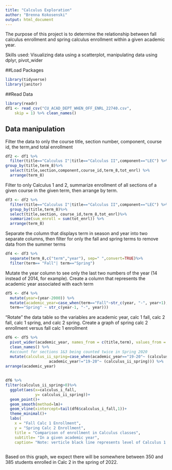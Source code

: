 ---
title: "Calculus Exploration"
author: "Brenna Kokosenski"
output: html_document
---
The purpose of this project is to determine the relationship between fall calculus enrollment and spring calculus enrollment within a given academic year. 

Skills used: Visualizing data using a scatterplot, manipulating data using dplyr, pivot_wider 

##Load Packages
```{r}
library(tidyverse)
library(janitor)
```

##Read Data
```{r}
library(readr)
df1 <- read_csv("CU_ACAD_DEPT_WHEN_OFF_ENRL_22740.csv", 
    skip = 1) %>% clean_names()
```

## Data manipulation
Filter the data to only the course title, section number, component, course id, the term,and total enrollment 
```{r}
df2 <- df1 %>%
  filter(title=="Calculus I"|title=="Calculus II",component=="LEC") %>% 
group_by(title,term_8)%>% 
  select(title,section,component,course_id,term_8,tot_enrl) %>% 
  arrange(term_8)
```

Filter to only Calculus 1 and 2, summarize enrollment of all sections of a given course in the given term, then arrange by term.
```{r}
df3 <- df2 %>%
  filter(title=="Calculus I"|title=="Calculus II",component=="LEC") %>%
  group_by(title,term_8)%>% 
  select(title,section, course_id,term_8,tot_enrl)%>%
  summarize(sum_enroll = sum(tot_enrl)) %>%
  arrange(term_8)
```

Separate the column that displays term in season and year into two separate columns, then filter for only the fall and spring terms to remove data from the summer terms
```{r}
df4 <- df3 %>%
  separate(term_8,c("term","year"), sep=" ",convert=TRUE)%>%
  filter(term== "Fall"| term=="Spring")
```

Mutate the year column to see only the last two numbers of the year (14 instead of 2014, for example). Create a column that represents the academic year associated with each term
```{r}
df5 <- df4 %>%
  mutate(year=(year-2000)) %>%
  mutate(academic_year=case_when(term=="Fall"~str_c(year, "-", year+1),
  term=="Spring" ~ str_c(year-1, "-", year)))

```

"Rotate" the data table so the variables are academic year, calc 1 fall, calc 2 fall, calc 1 spring, and calc 2 spring. Create a graph of spring calc 2 enrollment versus fall calc 1 enrollment
```{r}
df6 <- df5 %>%
  pivot_wider(academic_year, names_from = c(title,term), values_from = sum_enroll)%>%
  clean_names() %>%
  #account for sections 1&3 being counted twice in Spring 2020
  mutate(calculus_ii_spring=case_when(academic_year=="19-20"~ (calculus_ii_spring-74-52),
                   academic_year!="19-20"~ (calculus_ii_spring))) %>% 
arrange(academic_year) 
  
  
df6 %>%                      
filter(calculus_ii_spring>0)%>%
  ggplot(aes(x=calculus_i_fall,
             y= calculus_ii_spring))+                      
  geom_point()+     
  geom_smooth(method=lm)+
  geom_vline(xintercept=tail(df6$calculus_i_fall,1))+
  theme_minimal()+
  labs(
    x = "Fall Calc 1 Enrollment",
    y = "Spring Calc 2 Enrollment",
    title = "Comparison of enrollment in Calculus classes",
    subtitle= "In a given academic year",
    caption= "Note: verticle black line represents level of Calculus 1 enrollment in Fall 2021")
 

```

Based on this graph, we expect there will be somewhere between 350 and 385 students enrolled in Calc 2 in the spring of 2022.
